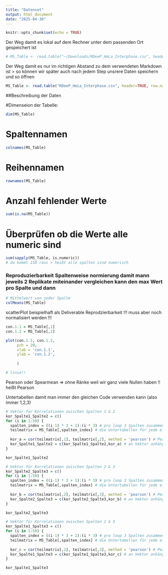 ```yaml
---
title: "Datenset"
output: html_document
date: "2025-04-30"
---
```


```r
knitr::opts_chunk$set(echo = TRUE)
```

Der Weg damit es lokal auf dem Rechner unter dem passenden Ort gespeichert ist

```r
# MS_Table <- read.table("~/Downloads/RDeeP_HeLa_Interphase.csv", header=TRUE, row.names=1, sep = ";")
```

Der Weg damit es nur im richtigen Abstand zu dem verwendeten Markdown ist \> so können wir später auch nach jedem Step unsrere Daten speichern und so öffnen

```r
MS_Table <- read.table("RDeeP_HeLa_Interphase.csv", header=TRUE, row.names=1, sep = ";")
```

##Beschreibung der Daten

#Dimenseion der Tabelle:

```r
dim(MS_Table)
```

# Spaltennamen

```r
colnames(MS_Table)
```

# Reihennamen

```r
rownames(MS_Table)
```

# Anzahl fehlender Werte

```r
sum(is.na(MS_Table))
```

# Überprüfen ob die Werte alle numeric sind

```r
sum(sapply(MS_Table, is.numeric))
# da kommt 150 raus > heißt alle spalten sind numerisch 
```

### Reproduzierbarkeit Spaltenweise normierung damit mann jeweils 2 Replikate miteinander vergleichen kann den max Wert pro Spalte und dann

```r
# Mittelwert von jeder Spalte
colMeans(MS_Table)
```

scatterPlot beispielhaft als Deliverable Reprodzierbarkeit !!! muss aber noch normalisiert werden !!!

```r
con.1.1 = MS_Table[,1]
con.1.2 = MS_Table[,2]

plot(con.1.1, con.1.2, 
     pch = 20,
     xlab = 'con.1.1',
     ylab = 'con.1.2',
     
     )

# linie!!
```

Pearson oder Spearmean =>  ohne Ränke weil wir ganz viele Nullen haben !! heißt Pearson 

Untertabellen damit man immer den gleichen Code verwenden kann (also immer 1,2,3)

```r
# Vektor für Korrelationen zwischen Spalten 1 & 2
kor_Spalte1_Spalte2 = c()
for (i in 1:50) {
  spalten_index = ((i-1) * 3 + 1):(i * 3) # pro loop 3 Spalten zusammen
  teilmatrix = MS_Table[,spalten_index] # die Untertabellen für jede einzelne Fraktion
  
  kor_a = cor(teilmatrix[,1], teilmatrix[,2], method = 'pearson') # Pearsonkorrelation von Spalte 1 & 2
  kor_Spalte1_Spalte2 = c(kor_Spalte1_Spalte2,kor_a) # an Vektor anhängen
}

kor_Spalte1_Spalte2
```


```r
# Vektor für Korrelationen zwischen Spalten 2 & 3
kor_Spalte2_Spalte3 = c()
for (i in 1:50) {
  spalten_index = ((i-1) * 3 + 1):(i * 3) # pro loop 3 Spalten zusammen
  teilmatrix = MS_Table[,spalten_index] # die Untertabellen für jede einzelne Fraktion
  
  kor_b = cor(teilmatrix[,2], teilmatrix[,3], method = 'pearson') # Pearsonkorrelation von Spalte 2 & 3
  kor_Spalte2_Spalte3 = c(kor_Spalte2_Spalte3,kor_b) # an Vektor anhängen
}

kor_Spalte2_Spalte3
```


```r
# Vektor für Korrelationen zwischen Spalten 1 & 3
kor_Spalte1_Spalte3 = c()
for (i in 1:50) {
  spalten_index = ((i-1) * 3 + 1):(i * 3) # pro loop 3 Spalten zusammen
  teilmatrix = MS_Table[,spalten_index] # die Untertabellen für jede einzelne Fraktion
  
  kor_c = cor(teilmatrix[,2], teilmatrix[,3], method = 'pearson') # Pearsonkorrelation von Spalte 1 & 3
  kor_Spalte1_Spalte3 = c(kor_Spalte1_Spalte3,kor_c) # an Vektor anhängen
}

kor_Spalte1_Spalte3
```